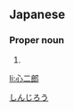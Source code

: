 ==Japanese==
{{ja-kanjitab|しん|じ|ろう|yomi=o}}

===Proper noun===
{{ja-pos|proper|しんじろう}}

# {{given name|male|lang=ja}}

[[Category:Japanese male given names|しんじろう]]

[[li:心二郎]]